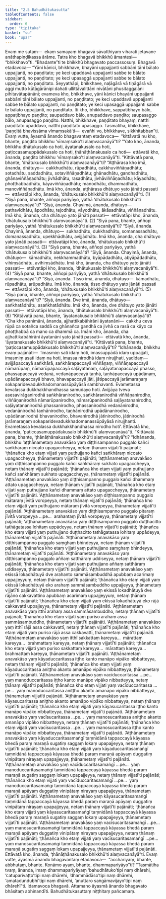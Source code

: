 ```yaml
---
title: "2.5 Bahudhātukasutta"
tableOfContents: false
sidebar:
  order: 6
type: "tipitaka"
basket: "su"
book: "upar"
---
```



<DynamicBreadcrumb />

<Division number="124" book="upar">

<Paragraph number="348" book="upar">
Evaṃ me sutaṃ—  ekaṃ samayaṃ bhagavā sāvatthiyaṃ viharati jetavane anāthapiṇḍikassa ārāme. Tatra kho bhagavā bhikkhū āmantesi—  “bhikkhavo”ti. “Bhadante”ti te bhikkhū bhagavato paccassosuṃ. Bhagavā etadavoca—
</Paragraph>

<Paragraph number="349" book="upar">
“Yāni kānici, bhikkhave, bhayāni uppajjanti sabbāni tāni bālato uppajjanti, no paṇḍitato; ye keci upaddavā uppajjanti sabbe te bālato uppajjanti, no paṇḍitato; ye keci upasaggā uppajjanti sabbe te bālato uppajjanti, no paṇḍitato. Seyyathāpi, bhikkhave, naḷāgārā vā tiṇāgārā vā aggi mutto kūṭāgārānipi dahati ullittāvalittāni nivātāni phusitaggaḷāni pihitavātapānāni; evameva kho, bhikkhave, yāni kānici bhayāni uppajjanti sabbāni tāni bālato uppajjanti, no paṇḍitato; ye keci upaddavā uppajjanti sabbe te bālato uppajjanti, no paṇḍitato; ye keci upasaggā uppajjanti sabbe te bālato uppajjanti, no paṇḍitato. Iti kho, bhikkhave, sappaṭibhayo bālo, appaṭibhayo paṇḍito; saupaddavo bālo, anupaddavo paṇḍito; saupasaggo bālo, anupasaggo paṇḍito. Natthi, bhikkhave, paṇḍitato bhayaṃ, natthi paṇḍitato upaddavo, natthi paṇḍitato upasaggo. Tasmātiha, bhikkhave, ‘paṇḍitā bhavissāma vīmaṃsakā’ti—  evañhi vo, bhikkhave, sikkhitabban”ti.
</Paragraph>

<Paragraph number="350" book="upar">
Evaṃ vutte, āyasmā ānando bhagavantaṃ etadavoca—  “kittāvatā nu kho, bhante, paṇḍito bhikkhu ‘vīmaṃsako’ti alaṃvacanāyā”ti? “Yato kho, ānanda, bhikkhu dhātukusalo ca hoti, āyatanakusalo ca hoti, paṭiccasamuppādakusalo ca hoti, ṭhānāṭhānakusalo ca hoti—  ettāvatā kho, ānanda, paṇḍito bhikkhu ‘vīmaṃsako’ti alaṃvacanāyā”ti.
</Paragraph>

</Division>
<Division number="125" book="upar">

<Paragraph number="351" book="upar">
“Kittāvatā pana, bhante, ‘dhātukusalo bhikkhū’ti alaṃvacanāyā”ti? “Aṭṭhārasa kho imā, ānanda, dhātuyo—  cakkhudhātu, rūpadhātu, cakkhuviññāṇadhātu; sotadhātu, saddadhātu, sotaviññāṇadhātu; ghānadhātu, gandhadhātu, ghānaviññāṇadhātu; jivhādhātu, rasadhātu, jivhāviññāṇadhātu; kāyadhātu, phoṭṭhabbadhātu, kāyaviññāṇadhātu; manodhātu, dhammadhātu, manoviññāṇadhātu. Imā kho, ānanda, aṭṭhārasa dhātuyo yato jānāti passati—  ettāvatāpi kho, ānanda, ‘dhātukusalo bhikkhū’ti alaṃvacanāyā”ti. (1)
</Paragraph>

<Paragraph number="352" book="upar">
“Siyā pana, bhante, aññopi pariyāyo, yathā ‘dhātukusalo bhikkhū’ti alaṃvacanāyā”ti? “Siyā, ānanda. Chayimā, ānanda, dhātuyo—  pathavīdhātu, āpodhātu, tejodhātu, vāyodhātu, ākāsadhātu, viññāṇadhātu. Imā kho, ānanda, cha dhātuyo yato jānāti passati—  ettāvatāpi kho, ānanda, ‘dhātukusalo bhikkhū’ti alaṃvacanāyā”ti. (2)
</Paragraph>

<Paragraph number="353" book="upar">
“Siyā pana, bhante, aññopi pariyāyo, yathā ‘dhātukusalo bhikkhū’ti alaṃvacanāyā”ti? “Siyā, ānanda. Chayimā, ānanda, dhātuyo—  sukhadhātu, dukkhadhātu, somanassadhātu, domanassadhātu, upekkhādhātu, avijjādhātu. Imā kho, ānanda, cha dhātuyo yato jānāti passati—  ettāvatāpi kho, ānanda, ‘dhātukusalo bhikkhū’ti alaṃvacanāyā”ti. (3)
</Paragraph>

<Paragraph number="354" book="upar">
“Siyā pana, bhante, aññopi pariyāyo, yathā ‘dhātukusalo bhikkhū’ti alaṃvacanāyā”ti? “Siyā, ānanda. Chayimā, ānanda, dhātuyo—  kāmadhātu, nekkhammadhātu, byāpādadhātu, abyāpādadhātu, vihiṃsādhātu, avihiṃsādhātu. Imā kho, ānanda, cha dhātuyo yato jānāti passati—  ettāvatāpi kho, ānanda, ‘dhātukusalo bhikkhū’ti alaṃvacanāyā”ti. (4)
</Paragraph>

<Paragraph number="355" book="upar">
“Siyā pana, bhante, aññopi pariyāyo, yathā ‘dhātukusalo bhikkhū’ti alaṃvacanāyā”ti? “Siyā, ānanda. Tisso imā, ānanda, dhātuyo—  kāmadhātu, rūpadhātu, arūpadhātu. Imā kho, ānanda, tisso dhātuyo yato jānāti passati—  ettāvatāpi kho, ānanda, ‘dhātukusalo bhikkhū’ti alaṃvacanāyā”ti. (5)
</Paragraph>

<Paragraph number="356" book="upar">
“Siyā pana, bhante, aññopi pariyāyo, yathā ‘dhātukusalo bhikkhū’ti alaṃvacanāyā”ti? “Siyā, ānanda. Dve imā, ānanda, dhātuyo—  saṅkhatādhātu, asaṅkhatādhātu. Imā kho, ānanda, dve dhātuyo yato jānāti passati—  ettāvatāpi kho, ānanda, ‘dhātukusalo bhikkhū’ti alaṃvacanāyā”ti. (6)
</Paragraph>

</Division>
<Division number="126" book="upar">

<Paragraph number="357" book="upar">
“Kittāvatā pana, bhante, ‘āyatanakusalo bhikkhū’ti alaṃvacanāyā”ti? “Cha kho panimāni, ānanda, ajjhattikabāhirāni āyatanāni—  cakkhu ceva rūpā ca sotañca saddā ca ghānañca gandhā ca jivhā ca rasā ca kāyo ca phoṭṭhabbā ca mano ca dhammā ca. Imāni kho, ānanda, cha ajjhattikabāhirāni āyatanāni yato jānāti passati—  ettāvatā kho, ānanda, ‘āyatanakusalo bhikkhū’ti alaṃvacanāyā”ti.
</Paragraph>

<Paragraph number="358" book="upar">
“Kittāvatā pana, bhante, ‘paṭiccasamuppādakusalo bhikkhū’ti alaṃvacanāyā”ti? “Idhānanda, bhikkhu evaṃ pajānāti—  ‘imasmiṃ sati idaṃ hoti, imassuppādā idaṃ uppajjati, imasmiṃ asati idaṃ na hoti, imassa nirodhā idaṃ nirujjhati, yadidaṃ—  avijjāpaccayā saṅkhārā, saṅkhārapaccayā viññāṇaṃ, viññāṇapaccayā nāmarūpaṃ, nāmarūpapaccayā saḷāyatanaṃ, saḷāyatanapaccayā phasso, phassapaccayā vedanā, vedanāpaccayā taṇhā, taṇhāpaccayā upādānaṃ, upādānapaccayā bhavo, bhavapaccayā jāti, jātipaccayā jarāmaraṇaṃ sokaparidevadukkhadomanassūpāyāsā sambhavanti. Evametassa kevalassa dukkhakkhandhassa samudayo hoti. Avijjāya tveva asesavirāganirodhā saṅkhāranirodho, saṅkhāranirodhā viññāṇanirodho, viññāṇanirodhā nāmarūpanirodho, nāmarūpanirodhā saḷāyatananirodho, saḷāyatananirodhā phassanirodho, phassanirodhā vedanānirodho, vedanānirodhā taṇhānirodho, taṇhānirodhā upādānanirodho, upādānanirodhā bhavanirodho, bhavanirodhā jātinirodho, jātinirodhā jarāmaraṇaṃ sokaparidevadukkhadomanassūpāyāsā nirujjhanti. Evametassa kevalassa dukkhakkhandhassa nirodho hoti’. Ettāvatā kho, ānanda, ‘paṭiccasamuppādakusalo bhikkhū’ti alaṃvacanāyā”ti.
</Paragraph>

</Division>
<Division number="127" book="upar">

<Paragraph number="359" book="upar">
“Kittāvatā pana, bhante, ‘ṭhānāṭhānakusalo bhikkhū’ti alaṃvacanāyā”ti? “Idhānanda, bhikkhu ‘aṭṭhānametaṃ anavakāso yaṃ diṭṭhisampanno puggalo kañci saṅkhāraṃ niccato upagaccheyya, netaṃ ṭhānaṃ vijjatī’ti pajānāti; ‘ṭhānañca kho etaṃ vijjati yaṃ puthujjano kañci saṅkhāraṃ niccato upagaccheyya, ṭhānametaṃ vijjatī’ti pajānāti; ‘aṭṭhānametaṃ anavakāso yaṃ diṭṭhisampanno puggalo kañci saṅkhāraṃ sukhato upagaccheyya, netaṃ ṭhānaṃ vijjatī’ti pajānāti; ‘ṭhānañca kho etaṃ vijjati yaṃ puthujjano kañci saṅkhāraṃ sukhato upagaccheyya, ṭhānametaṃ vijjatī’ti pajānāti. ‘Aṭṭhānametaṃ anavakāso yaṃ diṭṭhisampanno puggalo kañci dhammaṃ attato upagaccheyya, netaṃ ṭhānaṃ vijjatī’ti pajānāti, ‘ṭhānañca kho etaṃ vijjati yaṃ puthujjano kañci dhammaṃ attato upagaccheyya, ṭhānametaṃ vijjatī’ti pajānāti.
</Paragraph>

</Division>
<Division number="128" book="upar">

<Paragraph number="360" book="upar">
‘Aṭṭhānametaṃ anavakāso yaṃ diṭṭhisampanno puggalo mātaraṃ jīvitā voropeyya, netaṃ ṭhānaṃ vijjatī’ti pajānāti; ‘ṭhānañca kho etaṃ vijjati yaṃ puthujjano mātaraṃ jīvitā voropeyya, ṭhānametaṃ vijjatī’ti pajānāti. ‘Aṭṭhānametaṃ anavakāso yaṃ diṭṭhisampanno puggalo pitaraṃ jīvitā voropeyya …pe…  arahantaṃ jīvitā voropeyya, ṭhānametaṃ vijjatī’ti pajānāti; ‘aṭṭhānametaṃ anavakāso yaṃ diṭṭhisampanno puggalo duṭṭhacitto tathāgatassa lohitaṃ uppādeyya, netaṃ ṭhānaṃ vijjatī’ti pajānāti; ‘ṭhānañca kho etaṃ vijjati yaṃ puthujjano duṭṭhacitto tathāgatassa lohitaṃ uppādeyya, ṭhānametaṃ vijjatī’ti pajānāti. ‘Aṭṭhānametaṃ anavakāso yaṃ diṭṭhisampanno puggalo saṃghaṃ bhindeyya, netaṃ ṭhānaṃ vijjatī’ti pajānāti; ‘ṭhānañca kho etaṃ vijjati yaṃ puthujjano saṃghaṃ bhindeyya, ṭhānametaṃ vijjatī’ti pajānāti. ‘Aṭṭhānametaṃ anavakāso yaṃ diṭṭhisampanno puggalo aññaṃ satthāraṃ uddiseyya, netaṃ ṭhānaṃ vijjatī’ti pajānāti; ‘ṭhānañca kho etaṃ vijjati yaṃ puthujjano aññaṃ satthāraṃ uddiseyya, ṭhānametaṃ vijjatī’ti pajānāti.
</Paragraph>

</Division>
<Division number="129" book="upar">

<Paragraph number="361" book="upar">
‘Aṭṭhānametaṃ anavakāso yaṃ ekissā lokadhātuyā dve arahanto sammāsambuddhā apubbaṃ acarimaṃ uppajjeyyuṃ, netaṃ ṭhānaṃ vijjatī’ti pajānāti; ‘ṭhānañca kho etaṃ vijjati yaṃ ekissā lokadhātuyā eko arahaṃ sammāsambuddho uppajjeyya, ṭhānametaṃ vijjatī’ti pajānāti. ‘Aṭṭhānametaṃ anavakāso yaṃ ekissā lokadhātuyā dve rājāno cakkavattino apubbaṃ acarimaṃ uppajjeyyuṃ, netaṃ ṭhānaṃ vijjatī’ti pajānāti; ‘ṭhānañca kho etaṃ vijjati yaṃ ekissā lokadhātuyā eko rājā cakkavattī uppajjeyya, ṭhānametaṃ vijjatī’ti pajānāti.
</Paragraph>

</Division>
<Division number="130" book="upar">

<Paragraph number="362" book="upar">
‘Aṭṭhānametaṃ anavakāso yaṃ itthī arahaṃ assa sammāsambuddho, netaṃ ṭhānaṃ vijjatī’ti pajānāti; ‘ṭhānañca kho etaṃ vijjati yaṃ puriso arahaṃ assa sammāsambuddho, ṭhānametaṃ vijjatī’ti pajānāti. ‘Aṭṭhānametaṃ anavakāso yaṃ itthī rājā assa cakkavattī, netaṃ ṭhānaṃ vijjatī’ti pajānāti; ‘ṭhānañca kho etaṃ vijjati yaṃ puriso rājā assa cakkavattī, ṭhānametaṃ vijjatī’ti pajānāti. ‘Aṭṭhānametaṃ anavakāso yaṃ itthī sakkattaṃ kareyya…  mārattaṃ kareyya…  brahmattaṃ kareyya, netaṃ ṭhānaṃ vijjatī’ti pajānāti; ‘ṭhānañca kho etaṃ vijjati yaṃ puriso sakkattaṃ kareyya…  mārattaṃ kareyya…  brahmattaṃ kareyya, ṭhānametaṃ vijjatī’ti pajānāti.
</Paragraph>

</Division>
<Division number="131" book="upar">

<Paragraph number="363" book="upar">
‘Aṭṭhānametaṃ anavakāso yaṃ kāyaduccaritassa iṭṭho kanto manāpo vipāko nibbatteyya, netaṃ ṭhānaṃ vijjatī’ti pajānāti; ‘ṭhānañca kho etaṃ vijjati yaṃ kāyaduccaritassa aniṭṭho akanto amanāpo vipāko nibbatteyya, ṭhānametaṃ vijjatī’ti pajānāti. ‘Aṭṭhānametaṃ anavakāso yaṃ vacīduccaritassa …pe…  yaṃ manoduccaritassa iṭṭho kanto manāpo vipāko nibbatteyya, netaṃ ṭhānaṃ vijjatī’ti pajānāti; ṭhānañca kho etaṃ vijjati yaṃ vacīduccaritassa …pe…  yaṃ manoduccaritassa aniṭṭho akanto amanāpo vipāko nibbatteyya, ṭhānametaṃ vijjatīti pajānāti. ‘Aṭṭhānametaṃ anavakāso yaṃ kāyasucaritassa aniṭṭho akanto amanāpo vipāko nibbatteyya, netaṃ ṭhānaṃ vijjatī’ti pajānāti; ‘ṭhānañca kho etaṃ vijjati yaṃ kāyasucaritassa iṭṭho kanto manāpo vipāko nibbatteyya, ṭhānametaṃ vijjatī’ti pajānāti. ‘Aṭṭhānametaṃ anavakāso yaṃ vacīsucaritassa …pe…  yaṃ manosucaritassa aniṭṭho akanto amanāpo vipāko nibbatteyya, netaṃ ṭhānaṃ vijjatī’ti pajānāti; ‘ṭhānañca kho etaṃ vijjati yaṃ vacīsucaritassa …pe…  yaṃ manosucaritassa iṭṭho kanto manāpo vipāko nibbatteyya, ṭhānametaṃ vijjatī’ti pajānāti.
</Paragraph>

<Paragraph number="364" book="upar">
‘Aṭṭhānametaṃ anavakāso yaṃ kāyaduccaritasamaṅgī taṃnidānā tappaccayā kāyassa bhedā paraṃ maraṇā sugatiṃ saggaṃ lokaṃ upapajjeyya, netaṃ ṭhānaṃ vijjatī’ti pajānāti; ‘ṭhānañca kho etaṃ vijjati yaṃ kāyaduccaritasamaṅgī taṃnidānā tappaccayā kāyassa bhedā paraṃ maraṇā apāyaṃ duggatiṃ vinipātaṃ nirayaṃ upapajjeyya, ṭhānametaṃ vijjatī’ti pajānāti. ‘Aṭṭhānametaṃ anavakāso yaṃ vacīduccaritasamaṅgī …pe…  yaṃ manoduccaritasamaṅgī taṃnidānā tappaccayā kāyassa bhedā paraṃ maraṇā sugatiṃ saggaṃ lokaṃ upapajjeyya, netaṃ ṭhānaṃ vijjatī’ti pajānāti; ‘ṭhānañca kho etaṃ vijjati yaṃ vacīduccaritasamaṅgī …pe…  yaṃ manoduccaritasamaṅgī taṃnidānā tappaccayā kāyassa bhedā paraṃ maraṇā apāyaṃ duggatiṃ vinipātaṃ nirayaṃ upapajjeyya, ṭhānametaṃ vijjatī’ti pajānāti. ‘Aṭṭhānametaṃ anavakāso yaṃ kāyasucaritasamaṅgī taṃnidānā tappaccayā kāyassa bhedā paraṃ maraṇā apāyaṃ duggatiṃ vinipātaṃ nirayaṃ upapajjeyya, netaṃ ṭhānaṃ vijjatī’ti pajānāti; ‘ṭhānañca kho etaṃ vijjati yaṃ kāyasucaritasamaṅgī taṃnidānā tappaccayā kāyassa bhedā paraṃ maraṇā sugatiṃ saggaṃ lokaṃ upapajjeyya, ṭhānametaṃ vijjatī’ti pajānāti. ‘Aṭṭhānametaṃ anavakāso yaṃ vacīsucaritasamaṅgī …pe…  yaṃ manosucaritasamaṅgī taṃnidānā tappaccayā kāyassa bhedā paraṃ maraṇā apāyaṃ duggatiṃ vinipātaṃ nirayaṃ upapajjeyya, netaṃ ṭhānaṃ vijjatī’ti pajānāti; ‘ṭhānañca kho etaṃ vijjati yaṃ vacīsucaritasamaṅgī …pe…  yaṃ manosucaritasamaṅgī taṃnidānā tappaccayā kāyassa bhedā paraṃ maraṇā sugatiṃ saggaṃ lokaṃ upapajjeyya, ṭhānametaṃ vijjatī’ti pajānāti. Ettāvatā kho, ānanda, ‘ṭhānāṭhānakusalo bhikkhū’ti alaṃvacanāyā”ti.
</Paragraph>

</Division>
<Division number="132" book="upar">

<Paragraph number="365" book="upar">
Evaṃ vutte, āyasmā ānando bhagavantaṃ etadavoca—  “acchariyaṃ, bhante, abbhutaṃ, bhante. Konāmo ayaṃ, bhante, dhammapariyāyo”ti? “Tasmātiha tvaṃ, ānanda, imaṃ dhammapariyāyaṃ ‘bahudhātuko’tipi naṃ dhārehi, ‘catuparivaṭṭo’tipi naṃ dhārehi, ‘dhammādāso’tipi naṃ dhārehi, ‘amatadundubhī’tipi naṃ dhārehi, ‘anuttaro saṅgāmavijayo’tipi naṃ dhārehī”ti.
</Paragraph>

<Paragraph number="366" book="upar">
Idamavoca bhagavā. Attamano āyasmā ānando bhagavato bhāsitaṃ abhinandīti.

</Paragraph>
</Division>

<Paragraph number="367" type="center" book="upar">
Bahudhātukasuttaṃ niṭṭhitaṃ pañcamaṃ.
</Paragraph>